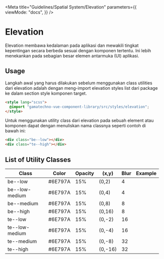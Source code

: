 
<Meta
  title="Guidelines/Spatial System/Elevation"
  parameters={{
    viewMode: "docs",
  }}
/>

<style>{`
  .sample-box {
    width: 120px;
    height: 120px;
    background-color: #FFD5D2;
  }

  .be--low {
    box-shadow: 0px 2px 4px 0px #6e797a26;
  }
  .be--low-medium {
    box-shadow: 0px 4px 8px 0px #6e797a26;
  }
  .be--medium {
    box-shadow: 0px 8px 16px 0px #6e797a26;
  }
  .be--high {
    box-shadow: 0px 16px 32px 0px #6e797a26;
  }
  .te--low {
    box-shadow: 0px -2px 4px 0px #6e797a26;
  }
  .te--low-medium {
    box-shadow: 0px -4px 8px 0px #6e797a26;
  }
  .te--medium {
    box-shadow: 0px -8px 16px 0px #6e797a26;
  }
  .te--high {
    box-shadow: 0px -16px 32px 0px #6e797a26;
  }
`}</style>

# Elevation

Elevation membawa kedalaman pada aplikasi dan mewakili tingkat kepentingan secara berbeda sesuai dengan komponen tertentu. Ini lebih menekankan pada sebagian besar elemen antarmuka (UI) aplikasi.

## Usage

Langkah awal yang harus dilakukan sebelum menggunakan class utilities dari elevation adalah dengan meng-import elevation styles list dari package ke dalam section style komponen target.

```html
<style lang="scss">
  @import "gamatechno-vue-component-library/src/styles/elevation";
</style>
```

Untuk menggunakan utility class dari elevation pada sebuah element atau komponen dapat dengan menuliskan nama classnya seperti contoh di bawah ini:

```html
<div class="be--low"></div>
<div class="te--high"></div>
```

## List of Utility Classes

| Class          | Color   | Opacity | (x,y)   | Blur | Example                                       |
| -------------- | ------- | ------- | ------- | ---- | --------------------------------------------- |
| be--low        | #6E797A | 15%     | (0,2)   | 4    | <div class="sample-box be--low"></div>        |
| be--low-medium | #6E797A | 15%     | (0,4)   | 4    | <div class="sample-box be--low-medium"></div> |
| be--medium     | #6E797A | 15%     | (0,8)   | 8    | <div class="sample-box be--medium"></div>     |
| be--high       | #6E797A | 15%     | (0,16)  | 8    | <div class="sample-box be--high"></div>       |
| te--low        | #6E797A | 15%     | (0,-2)  | 16   | <div class="sample-box te--low"></div>        |
| te--low-medium | #6E797A | 15%     | (0,-4)  | 16   | <div class="sample-box te--low-medium"></div> |
| te--medium     | #6E797A | 15%     | (0,-8)  | 32   | <div class="sample-box te--medium"></div>     |
| te--high       | #6E797A | 15%     | (0,-16) | 32   | <div class="sample-box te--high"></div>       |
